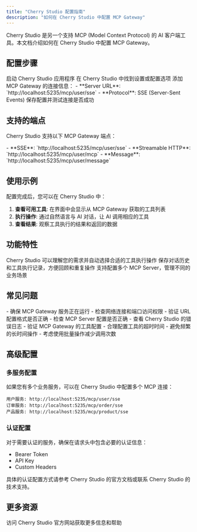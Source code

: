 ```yaml
---
title: "Cherry Studio 配置指南"
description: "如何在 Cherry Studio 中配置 MCP Gateway"
---
```


Cherry Studio 是另一个支持 MCP (Model Context Protocol) 的 AI 客户端工具。本文档介绍如何在 Cherry Studio 中配置 MCP Gateway。

## 配置步骤

<Steps>
  <Step title="打开 Cherry Studio">
    启动 Cherry Studio 应用程序
  </Step>

  <Step title="进入设置">
    在 Cherry Studio 中找到设置或配置选项
  </Step>

  <Step title="配置 MCP 连接">
    添加 MCP Gateway 的连接信息：
    - **Server URL**: `http://localhost:5235/mcp/user/sse`
    - **Protocol**: SSE (Server-Sent Events)
  </Step>

  <Step title="测试连接">
    保存配置并测试连接是否成功
  </Step>
</Steps>

## 支持的端点

Cherry Studio 支持以下 MCP Gateway 端点：

<CardGroup cols={1}>
  <Card title="MCP 端点" icon="link">
    - **SSE**: `http://localhost:5235/mcp/user/sse`
    - **Streamable HTTP**: `http://localhost:5235/mcp/user/mcp`
    - **Message**: `http://localhost:5235/mcp/user/message`
  </Card>
</CardGroup>

## 使用示例

配置完成后，您可以在 Cherry Studio 中：

1. **查看可用工具**: 在界面中会显示从 MCP Gateway 获取的工具列表
2. **执行操作**: 通过自然语言与 AI 对话，让 AI 调用相应的工具
3. **查看结果**: 观察工具执行的结果和返回的数据

## 功能特性

<AccordionGroup>
  <Accordion icon="robot" title="智能对话">
    Cherry Studio 可以理解您的需求并自动选择合适的工具执行操作
  </Accordion>

  <Accordion icon="history" title="历史记录">
    保存对话历史和工具执行记录，方便回顾和重复操作
  </Accordion>

  <Accordion icon="gear" title="自定义配置">
    支持配置多个 MCP Server，管理不同的业务场景
  </Accordion>
</AccordionGroup>

## 常见问题

<AccordionGroup>
  <Accordion icon="exclamation-triangle" title="连接问题">
    - 确保 MCP Gateway 服务正在运行
    - 检查网络连接和端口访问权限
    - 验证 URL 配置格式是否正确
  </Accordion>

  <Accordion icon="tools" title="工具加载失败">
    - 检查 MCP Server 配置是否正确
    - 查看 Cherry Studio 的错误日志
    - 验证 MCP Gateway 的工具配置
  </Accordion>

  <Accordion icon="performance" title="性能优化">
    - 合理配置工具的超时时间
    - 避免频繁的长时间操作
    - 考虑使用批量操作减少调用次数
  </Accordion>
</AccordionGroup>

## 高级配置

### 多服务配置

如果您有多个业务服务，可以在 Cherry Studio 中配置多个 MCP 连接：

```
用户服务: http://localhost:5235/mcp/user/sse
订单服务: http://localhost:5235/mcp/order/sse
产品服务: http://localhost:5235/mcp/product/sse
```

### 认证配置

对于需要认证的服务，确保在请求头中包含必要的认证信息：

- Bearer Token
- API Key
- Custom Headers

<Note>
具体的认证配置方式请参考 Cherry Studio 的官方文档或联系 Cherry Studio 的技术支持。
</Note>

## 更多资源

<Card title="Cherry Studio 官网" icon="cherry" href="#">
  访问 Cherry Studio 官方网站获取更多信息和帮助
</Card>